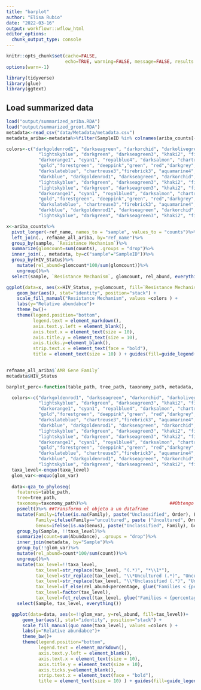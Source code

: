 ```yaml
---
title: "barplot"
author: "Elisa Rubio"
date: "2022-03-16"
output: workflowr::wflow_html
editor_options:
  chunk_output_type: console
---
```


```r
knitr::opts_chunk$set(cache=FALSE,
                      echo=TRUE, warning=FALSE, message=FALSE, results ='markup')
options(warn=-1)
```

```r
library(tidyverse)
library(glue)
library(ggtext)
```

## Load summarized data

```r
load("output/summarized_ariba.RDA")
load("output/summarized_groot.RDA")
metadata<-read_csv("data/Metadata/metadata.csv")
metadata_ariba<-metadata%>%filter(SampleID %in% colnames(ariba_counts[-1]))
```

```r
colors<-c("darkgoldenrod1", "darkseagreen", "darkorchid", "darkolivegreen1",
            "lightskyblue", "darkgreen", "darkseagreen3", "khaki2", "firebrick", "brown1",
            "darkorange1", "cyan1", "royalblue4", "darksalmon", "chartreuse1","darkorchid4",
            "gold","forestgreen", "deeppink","green", "red","darkgrey","blue","aquamarine", "burlywood1",
            "darkslateblue", "chartreuse3","firebrick3", "aquamarine4","azure1","chocolate1","deeppink4","aquamarine2", "burlywood1",
            "darkblue", "darkgoldenrod1", "darkseagreen", "darkorchid", "darkolivegreen1",
            "lightskyblue", "darkgreen", "darkseagreen3", "khaki2", "firebrick", "brown1", "darkslateblue", "darkgoldenrod1", "darkseagreen", "darkorchid", "darkolivegreen1",
            "lightskyblue", "darkgreen", "darkseagreen3", "khaki2", "firebrick", "brown1",
            "darkorange1", "cyan1", "royalblue4", "darksalmon", "chartreuse1","darkorchid4",
            "gold","forestgreen", "deeppink","green", "red","darkgrey","blue","aquamarine", "burlywood1",
            "darkslateblue", "chartreuse3","firebrick3", "aquamarine4","azure1","chocolate1","deeppink4","aquamarine2", "burlywood1",
            "darkblue", "darkgoldenrod1", "darkseagreen", "darkorchid", "darkolivegreen1",
            "lightskyblue", "darkgreen", "darkseagreen3", "khaki2", "firebrick", "brown1", "darkslateblue")
```


```r
x<-ariba_counts%>%
  pivot_longer(-ref_name, names_to = "sample", values_to = "counts")%>%
  left_join(., refname_all_ariba, by="ref_name")%>%
  group_by(sample, `Resistance Mechanism`)%>%                                               
  summarize(glomcount=sum(counts), .groups = "drop")%>% 
  inner_join(., metadata, by=c("sample"="SampleID"))%>%
  group_by(HIV_Status)%>%
    mutate(rel_abund=glomcount*100/sum(glomcount))%>%
    ungroup()%>%
  select(sample, `Resistance Mechanism`, glomcount, rel_abund, everything())

ggplot(data=x, aes(x=HIV_Status, y=glomcount, fill=`Resistance Mechanism`))+
    geom_bar(aes(), stat="identity", position="stack") +
    scale_fill_manual("Resistance Mechanism", values =colors ) + 
    labs(y="Relative abundabce")+
    theme_bw()+
    theme(legend.position="bottom",
          legend.text = element_markdown(),
          axis.text.y.left = element_blank(),
          axis.text.x = element_text(size = 10),
          axis.title.y = element_text(size = 10),
          axis.ticks.y=element_blank(),
          strip.text.x = element_text(face = "bold"),
          title = element_text(size = 10) ) + guides(fill=guide_legend(nrow=4))
  
```

```r
refname_all_ariba$`AMR Gene Family`
metadata$HIV_Status
```


```r
barplot_perc<-function(table_path, tree_path, taxonomy_path, metadata, taxa_level, glom_var, percentage, nrow_legend=5){

  colors<-c("darkgoldenrod1", "darkseagreen", "darkorchid", "darkolivegreen1",
            "lightskyblue", "darkgreen", "darkseagreen3", "khaki2", "firebrick", "brown1",
            "darkorange1", "cyan1", "royalblue4", "darksalmon", "chartreuse1","darkorchid4",
            "gold","forestgreen", "deeppink","green", "red","darkgrey","blue","aquamarine", "burlywood1",
            "darkslateblue", "chartreuse3","firebrick3", "aquamarine4","azure1","chocolate1","deeppink4","aquamarine2", "burlywood1",
            "darkblue", "darkgoldenrod1", "darkseagreen", "darkorchid", "darkolivegreen1",
            "lightskyblue", "darkgreen", "darkseagreen3", "khaki2", "firebrick", "brown1", "darkslateblue", "darkgoldenrod1", "darkseagreen", "darkorchid", "darkolivegreen1",
            "lightskyblue", "darkgreen", "darkseagreen3", "khaki2", "firebrick", "brown1",
            "darkorange1", "cyan1", "royalblue4", "darksalmon", "chartreuse1","darkorchid4",
            "gold","forestgreen", "deeppink","green", "red","darkgrey","blue","aquamarine", "burlywood1",
            "darkslateblue", "chartreuse3","firebrick3", "aquamarine4","azure1","chocolate1","deeppink4","aquamarine2", "burlywood1",
            "darkblue", "darkgoldenrod1", "darkseagreen", "darkorchid", "darkolivegreen1",
            "lightskyblue", "darkgreen", "darkseagreen3", "khaki2", "firebrick", "brown1", "darkslateblue")
  taxa_level<-enquo(taxa_level)
  glom_var<-enquo(glom_var)
  
  data<-qza_to_phyloseq(
    features=table_path,
    tree=tree_path,
    taxonomy=taxonomy_path)%>%                               ##Obtengo el objeto phyloseq a partir de qiime
    psmelt()%>% ##Transformo el objeto a un dataframe
    mutate(Family=ifelse(is.na(Family), paste("Unclassified", Order), Family),      ##Familias no identificads como Orden unlassified
           Family=ifelse(Family=="uncultured", paste ("Uncultured", Order), Family),## Faimilas unculterd como orden uncultured 
           Genus=ifelse(is.na(Genus), paste("Unclassified", Family), Genus))%>%    ##G?nero no identificado como Familia unlassified
    group_by(Sample, !!taxa_level)%>%                                                     ##Agrupamos a nivel de familia
    summarize(count=sum(Abundance), .groups = "drop")%>%                            ##Abundancia relativa de cada familia (cambiar si necesario)
    inner_join(metadata, by="Sample")%>%                                            ## Unifico con metadatos
    group_by(!!glom_var)%>%
    mutate(rel_abund=count*100/sum(count))%>%
    ungroup()%>%
    mutate(tax_level=!!taxa_level, 
           tax_level=str_replace(tax_level, "(.*)", "*\\1*"),
           tax_level=str_replace(tax_level, "\\*Uncultured (.*)", "Uncultured *\\1" ),
           tax_level=str_replace(tax_level, "\\*Unclassified (.*)", "Unclassified *\\1" ),
           tax_level=if_else(rel_abund<percentage, glue("Families < {percentage}% abundance"), tax_level),
           tax_level=factor(tax_level),
           tax_level=fct_relevel(tax_level, glue("Families < {percentage}% abundance"), after=Inf))%>%
    select(Sample, tax_level, everything())

  ggplot(data=data, aes(x=!!glom_var, y=rel_abund, fill=tax_level))+
      geom_bar(aes(), stat="identity", position="stack") +
      scale_fill_manual(quo_name(taxa_level), values =colors ) + 
      labs(y="Relative abundabce")+
      theme_bw()+
      theme(legend.position="bottom",
            legend.text = element_markdown(),
            axis.text.y.left = element_blank(),
            axis.text.x = element_text(size = 10),
            axis.title.y = element_text(size = 10),
            axis.ticks.y=element_blank(),
            strip.text.x = element_text(face = "bold"),
            title = element_text(size = 10) ) + guides(fill=guide_legend(nrow=nrow_legend))}
```

